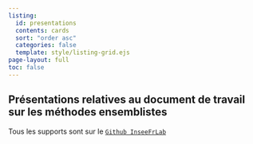 ```yaml
---
listing:
  id: presentations
  contents: cards
  sort: "order asc"
  categories: false
  template: style/listing-grid.ejs
page-layout: full
toc: false
---
```


## Présentations relatives au document de travail sur les méthodes ensemblistes


Tous les supports sont sur le [`Github InseeFrLab` <i class="fa fa-github" aria-hidden="true"></i>](https://github.com/orgs/oliviermeslin/methodes_ensemblistes_slides)

::: {#presentations}
:::